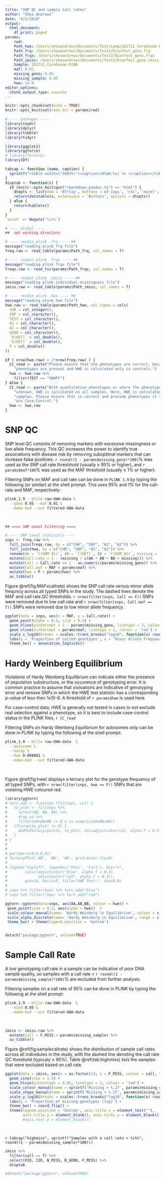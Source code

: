 ```yaml
---
title: "SNP QC and sample Call rates"
author: "Shea Andrews"
date: "4/2/2018"
output:
  html_document:
    df_print: paged
params:
    rwd:
    Path_hwe: /Users/sheaandrews/Documents/Test/temp/201711_CoreExome-DIAN_SnpQc.hwe
    Path_frq: /Users/sheaandrews/Documents/Test2/DianTest_geno.frq
    Path_frqx: /Users/sheaandrews/Documents/Test2/DianTest_geno.frqx
    Path_imiss: /Users/sheaandrews/Documents/Test2/DianTest_geno.imiss
    Sample: 201711_CoreExome-DIAN
    maf: 0.01
    missing_geno: 0.05
    missing_sample: 0.05
    hwe: 1e-6
editor_options:
  chunk_output_type: console
---
```


```r
knitr::opts_chunk$set(echo = TRUE)
knitr::opts_knit$set(root.dir = params$rwd)

# ---- packages ----
library(readr)
library(dplyr)
library(tibble)
library(tidyr)

library(ggplot2)
library(ggforce)
# library(Ternary)
library(DT)

tabcap <- function (name, caption) {
  sprintf("<table width=\"100%%\"><caption>(#tab:%s) %s </caption></table>", name, caption)
}
disptab <- function(x) {
  if (knitr::opts_knit$get("rmarkdown.pandoc.to") == "html") {
    dtopts <- list(dom = 'Bfrtip', buttons = c('copy', 'csv', 'excel', 'pdf', 'print'))
    return(datatable(x, extensions = 'Buttons', options = dtopts))
  } else {
    return(kable(x))
  }
}
`%nin%` <- Negate(`%in%`)
```

```r
# ---- Global ----
##  set working directory

# ---- readin plink .frq ---- ##
message("reading plink frq file")
freq.raw <- read_table(params$Path_frq, col_names = T)

# ---- readin plink .frqx ---- ##
message("reading plink frqx file")
freqx.raw <- read_tsv(params$Path_frqx, col_names = T)

# ---- readin plink .imiss ---- ##
message("reading plink individual missingness file")
imiss.raw <- read_table(params$Path_imiss, col_names = T)

# ---- readin plink .hwe ---- ##
message("reading plink hwe file")
hwe.raw <- read_table(params$Path_hwe, col_types = cols(
  CHR = col_integer(),
  SNP = col_character(),
  TEST = col_character(),
  A1 = col_character(),
  A2 = col_character(),
  GENO = col_character(),
  `O(HET)` = col_double(),
  `E(HET)` = col_double(),
  P = col_double()
))

if ( nrow(hwe.raw) > 2*nrow(freq.raw) ) {
  CC_read <- paste("Please ensure that the phenotypes are correct, because",
    "phenotypes are present and HWE is calculated only in controls.")
  hwe <- hwe.raw %>%
    filter(TEST == "UNAFF")
} else {
  CC_read <- paste("With quantitative phenotypes or where the phenotype is",
    "unknown, HWE is calculated on all samples. Here, HWE is calculated on all",
    "samples. Please ensure that is correct and provide phenotypes if the data",
    "are Case-Control.")
  hwe <- hwe.raw
}

```

# SNP QC
SNP level QC consists of removing markers with excessive missingness or low allele frequency. This QC increases the power to identify true associations with disease risk by removing suboptimal markers that can increase false positives. `r round((1 - params$missing_geno)*100)`% was used as the SNP call rate threshhold (usually ≥ 95% or higher), and `r params$maf*100`% was used as the MAF threshold (usually ≥ 1% or higher).
<br>

Filtering SNPs on MAF and call rate can be done in `PLINK 1.9` by typing the following (or similar) at the shell prompt. This uses 95% and 1% for the call-rate and MAF, respectively:

```bash
plink_1.9 --bfile raw-GWA-data \
  --geno 0.05 --maf 0.01 \
  --make-bed --out filtered-GWA-data
```
<br>

```r
## ==== SNP Level Filtering ====

# ---- SNP level statisitcs ----
snps <- freq.raw %>%
  full_join(freqx.raw, by = c("CHR", "SNP", "A1", "A2")) %>%
  full_join(hwe, by = c("CHR", "SNP", "A1", "A2")) %>%
  rename(AA = `C(HOM A1)`, AB = `C(HET)`, BB = `C(HOM A2)`, missing = `C(MISSING)`) %>%
  mutate(Call.rate = 1 - (missing / c(AA + AB + BB + missing))) %>%
  mutate(Call = Call.rate >= 1 - as.numeric(params$missing_geno)) %>%
  mutate(Call.maf = MAF < params$maf) %>%
  mutate(hwe = P > params$hwe) %>%
  as_tibble()
```

Figure \@ref(fig:MAFxcallrate) shows the SNP call rate versus minor allele frequncy across all typed SNPs in the study. The dashed lines denote the MAF and call rate QC thresholds. `r nrow(filter(snps, Call == F))` SNPs were removed due to low call rate and `r nrow(filter(snps, Call.maf == T))` SNPs were removed due to low minor allele frequency.
```r
ggplot(data = snps, aes(x = MAF, y = Call.rate)) +
  geom_point(alpha = 0.3, size = 0.5) +
  geom_hline(yintercept = 1 - params$missing_geno, linetype = 2, colour = 'red') +
  geom_vline(xintercept = params$maf, linetype = 2, colour = 'red') +
  scale_x_log10(breaks = scales::trans_breaks("log10", function(x) round(10^x, 3))) +
  labs(y = 'Proportion of called genotypes', x = 'Minor Allele Frequency (log)') +
  theme_bw() + annotation_logticks()
```

# Hardy Weinberg Equilibrium
Violations of Hardy Weinberg Equilibrium can indicate either the presence of population substructure, or the occurence of genotyping error. It is common practice to assume that violoations are indicative of genotyping error and remove SNPs in which the HWE test statistic has a corresponding p-value of less then 1x10-6. A threshold of `r params$hwe` is used here.

For case-control data, HWE is generally not tested in cases to not exclude real selection against a phenotype, so it is best to include case-control status in the PLINK files. `r CC_read`
<br>

Filtering SNPs on Hardy Weinberg Equilibrium for autosomes only can be done in PLINK by typing the following at the shell prompt:
```bash
plink_1.9 --bfile raw-GWA-data  \
  --autosome \
  --hardy \
  --hwe 0.000001 \
  --make-bed --out filtered-GWA-data
```
<br>

Figure \@ref(fig:hwe) displays a ternary plot for the genotype frequency of all typed SNPs, with `r nrow(filter(snps, hwe == F))` SNPs that are violating HWE coloured red.


```r
library(ggtern)
# tern_add <- function (filtsnps, col) {
#   to_plot <- filtsnps %>%
#     select(AB, BB, AA) %>%
#     drop_na %>%
#     filter(AA+AB+BB != 0 & is.numeric(AA+BB+AB))
#   if(nrow(to_plot) != 0) {
#     AddToTernary(points, to_plot, col=adjustcolor(col, alpha.f = 0.3), pch=16, cex=0.3)
#   }
# }
# 
# 
# par(mar=c(0,0,0,0))
# TernaryPlot('AB', 'BB', 'AA', grid.minor.lty=0)
# 
# legend("topleft", legend=c('Pass', 'Fail'), bty="n",
#        col=c(adjustcolor("blue", alpha.f = 0.3),
#              adjustcolor("red", alpha.f = 0.3)),
#        pch=16, horiz=F, title="HWE Test:", cex=0.8)
# 
# snps %>% filter(hwe) %>% tern_add("blue")
# snps %>% filter(!hwe) %>% tern_add("red")

ggtern::ggtern(data=snps, aes(AA,AB,BB, colour = hwe)) +
 geom_point(size = 0.5, aes(alpha = hwe))  +
 scale_colour_manual(name= 'Hardy Weinberg \n Equilibrium', values = c( "#E41A1C", "#377EB8")) +
 scale_alpha_discrete(name= 'Hardy Weinberg \n Equilibrium', range = c(0.8, 0.2)) +
 theme_bw() + theme(legend.position = 'bottom')


detach("package:ggtern", unload=TRUE)
```


# Sample Call Rate
A low genotyping call rate in a sample can be indicative of poor DNA sample quality, so samples with a call rate < `r round((1 - params$missing_sample)*100)`% are excluded from further analysis.
<br>

Filtering samples on a call rate of 95% can be done in PLINK by typing the following at the shell prompt:
```bash
plink_1.9 --bfile raw-GWA-data  \
  --mind 0.05 \
  --make-bed --out filtered-GWA-data
```
<br>

```r
imiss <- imiss.raw %>%
  mutate(call = F_MISS > params$missing_sample) %>%
  as_tibble()

```

Figure \@ref(fig:samplecallrate) shows the distribution of sample call rates across all individules in the study, with the dashed line denoting the call rate QC threshold (typicaly ≥ 95%). Table \@ref(tab:highmiss) lists the samples that were excluded based on call rate.

```r
ggplot(data = imiss, aes(x = as.factor(1), y = F_MISS, colour = call, shape = call)) +
  geom_sina(size = 1.5) +
  geom_hline(yintercept = 0.05, linetype = 2, colour = 'red') +
  scale_colour_manual(name = sprintf('Missing > %.2f', params$missing_sample), values = c("#377EB8", "#E41A1C")) +
  scale_shape_manual(name = sprintf('Missing > %.2f', params$missing_sample), values = c(19,17)) +
  scale_y_log10(breaks = scales::trans_breaks("log10", function(x) round(10^x, 3)), limits = c(0.0001,1)) +
  labs(y = 'Proportion of missing genotypes (log)') +
  theme_bw() + coord_flip() +
  theme(legend.position = 'bottom', axis.title.x = element_text(""),
        axis.title.y = element_blank(), axis.ticks.y = element_blank())
        #axis.text.y = element_blank())
```
<br>

`r tabcap("highmiss", sprintf("Samples with a call rate < %i%%", round((1 - params$missing_sample)*100)))`

```r
imiss %>%
  filter(call == T) %>%
  select(FID, IID, N_MISS, N_GENO, F_MISS) %>%
  disptab

```

```r
#detach("package:ggtern", unload=TRUE)
```
